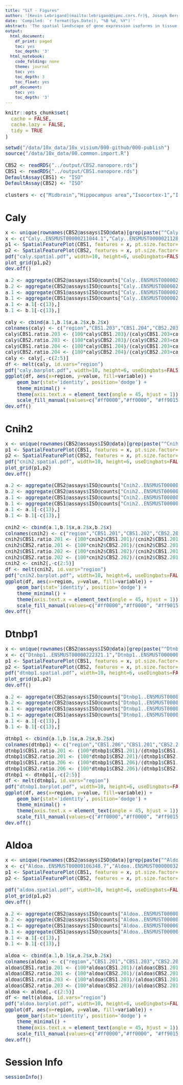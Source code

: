 ```yaml
---
title: "SiT - Figures"
author: '[Kevin Lebrigand](mailto:lebrigand@ipmc.cnrs.fr)§, Joseph Bergenstråhle §, Kim Thrane §, Annelie Mollbrink, Pascal Barbry, Rainer Waldmann and Joakim Lundeberg'
date: 'Compiled: `r format(Sys.Date(), "%B %d, %Y")`'
abstract: 'The spatial landscape of gene expression isoforms in tissue sections.'
output:
  html_document:
    df_print: paged
    toc: yes
    toc_depth: '3'
  html_notebook:
    code_folding: none
    theme: journal
    toc: yes
    toc_depth: 3
    toc_float: yes
  pdf_document:
    toc: yes
    toc_depth: '3'
---
```


<style type="text/css">

body, td {
   font-size: 15px;
}
code.r{
  font-size: 15px;
}
pre {
  font-size: 15px
}
</style>

```r
knitr::opts_chunk$set(
  cache = FALSE,
  cache.lazy = FALSE,
  tidy = TRUE
)

```

```r

setwd("/data/10x_data/10x_visium/000-github/000-publish")
source("/data/10x_data/00.common.import.R")

CBS2 <- readRDS("../output/CBS2.nanopore.rds")
CBS1 <- readRDS("../output/CBS1.nanopore.rds")
DefaultAssay(CBS1) <- "ISO"
DefaultAssay(CBS2) <- "ISO"

clusters <- c("Midbrain","Hippocampus area","Isocortex-1","Isocortex-2","Olfactory area","Fiber tracts","Retrosplenial area","CA1/CA2","Thalamus","Hypothalamus","CA3","DG")

```

# Caly

```r

x <- unique(rownames(CBS2@assays$ISO@data)[grep(paste("^Caly..",sep=""), rownames(CBS2@assays$ISO@data))])
x <- c("Caly..ENSMUST00000211044.1","Caly..ENSMUST00000211283.1")
p1 <- SpatialFeaturePlot(CBS1, features = x, pt.size.factor=1.8, alpha = c(1, 1))
p2 <- SpatialFeaturePlot(CBS2, features = x, pt.size.factor=1.8, alpha = c(1, 1))
pdf("caly.spatial.pdf", width=10, height=6, useDingbats=FALSE)
plot_grid(p1,p2)
dev.off()

a.2 <- aggregate(CBS2@assays$ISO@counts["Caly..ENSMUST00000211044.1",], list(CBS2@active.ident), sum)
b.2 <- aggregate(CBS2@assays$ISO@counts["Caly..ENSMUST00000211283.1",], list(CBS2@active.ident), sum)
a.1 <- aggregate(CBS1@assays$ISO@counts["Caly..ENSMUST00000211044.1",], list(CBS1@active.ident), sum)
b.1 <- aggregate(CBS1@assays$ISO@counts["Caly..ENSMUST00000211283.1",], list(CBS1@active.ident), sum)
a.1 <- a.1[-c(13),]
b.1 <- b.1[-c(13),]

caly <- cbind(a.1,b.1$x,a.2$x,b.2$x)
colnames(caly) <- c("region","CBS1.203","CBS1.204","CBS2.203","CBS2.204")
caly$CBS1.ratio.203 <- (100*caly$CBS1.203)/(caly$CBS1.203+caly$CBS1.204)
caly$CBS2.ratio.203 <- (100*caly$CBS2.203)/(caly$CBS2.203+caly$CBS2.204)
caly$CBS1.ratio.204 <- (100*caly$CBS1.204)/(caly$CBS1.203+caly$CBS1.204)
caly$CBS2.ratio.204 <- (100*caly$CBS2.204)/(caly$CBS2.203+caly$CBS2.204)
caly <- caly[,-c(2:5)]
df <- melt(caly, id.vars="region")
pdf("caly.barplot.pdf", width=10, height=6, useDingbats=FALSE)
ggplot(df, aes(x=region, y=value, fill=variable)) +
    geom_bar(stat='identity', position='dodge') +
    theme_minimal() +
    theme(axis.text.x = element_text(angle = 45, hjust = 1)) + 
    scale_fill_manual(values=c("#ff0000","#ff0000", "#ff9015","#ff9015")) 
dev.off()  

```

# Cnih2

```r

x <- unique(rownames(CBS2@assays$ISO@data)[grep(paste("^Cnih2..",sep=""), rownames(CBS2@assays$ISO@data))])
p1 <- SpatialFeaturePlot(CBS1, features = x, pt.size.factor=1.8, alpha = c(1, 1))
p2 <- SpatialFeaturePlot(CBS2, features = x, pt.size.factor=1.8, alpha = c(1, 1))
pdf("cnih2.spatial.pdf", width=10, height=6, useDingbats=FALSE)
plot_grid(p1,p2)
dev.off()

a.2 <- aggregate(CBS2@assays$ISO@counts["Cnih2..ENSMUST00000025805.7",], list(CBS2@active.ident), sum)
b.2 <- aggregate(CBS2@assays$ISO@counts["Cnih2..ENSMUST00000235638.1",], list(CBS2@active.ident), sum)
a.1 <- aggregate(CBS1@assays$ISO@counts["Cnih2..ENSMUST00000025805.7",], list(CBS1@active.ident), sum)
b.1 <- aggregate(CBS1@assays$ISO@counts["Cnih2..ENSMUST00000235638.1",], list(CBS1@active.ident), sum)
a.1 <- a.1[-c(13),]
b.1 <- b.1[-c(13),]

cnih2 <- cbind(a.1,b.1$x,a.2$x,b.2$x)
colnames(cnih2) <- c("region","CBS1.201","CBS1.202","CBS2.201","CBS2.202")
cnih2$CBS1.ratio.201 <- (100*cnih2$CBS1.201)/(cnih2$CBS1.201+cnih2$CBS1.202)
cnih2$CBS2.ratio.201 <- (100*cnih2$CBS2.201)/(cnih2$CBS2.201+cnih2$CBS2.202)
cnih2$CBS1.ratio.202 <- (100*cnih2$CBS1.202)/(cnih2$CBS1.201+cnih2$CBS1.202)
cnih2$CBS2.ratio.202 <- (100*cnih2$CBS2.202)/(cnih2$CBS2.201+cnih2$CBS2.202)
cnih2 <- cnih2[,-c(2:5)]
df <- melt(cnih2, id.vars="region")
pdf("cnih2.barplot.pdf", width=10, height=6, useDingbats=FALSE)
ggplot(df, aes(x=region, y=value, fill=variable)) +
    geom_bar(stat='identity', position='dodge') +
    theme_minimal() +
    theme(axis.text.x = element_text(angle = 45, hjust = 1)) + 
    scale_fill_manual(values=c("#ff0000","#ff0000", "#ff9015","#ff9015")) 
dev.off()  

```

# Dtnbp1

```r

x <- unique(rownames(CBS2@assays$ISO@data)[grep(paste("^Dtnbp1..",sep=""), rownames(CBS2@assays$ISO@data))])
x <- c("Dtnbp1..ENSMUST00000222321.1","Dtnbp1..ENSMUST00000072329.14")
p1 <- SpatialFeaturePlot(CBS1, features = x, pt.size.factor=1.8, alpha = c(1, 1))
p2 <- SpatialFeaturePlot(CBS2, features = x, pt.size.factor=1.8, alpha = c(1, 1))
pdf("dtnbp1.spatial.pdf", width=10, height=6, useDingbats=FALSE)
plot_grid(p1,p2)
dev.off()

a.2 <- aggregate(CBS2@assays$ISO@counts["Dtnbp1..ENSMUST00000222321.1",], list(CBS2@active.ident), sum)
b.2 <- aggregate(CBS2@assays$ISO@counts["Dtnbp1..ENSMUST00000072329.14",], list(CBS2@active.ident), sum)
a.1 <- aggregate(CBS1@assays$ISO@counts["Dtnbp1..ENSMUST00000222321.1",], list(CBS1@active.ident), sum)
b.1 <- aggregate(CBS1@assays$ISO@counts["Dtnbp1..ENSMUST00000072329.14",], list(CBS1@active.ident), sum)
a.1 <- a.1[-c(13),]
b.1 <- b.1[-c(13),]

dtnbp1 <- cbind(a.1,b.1$x,a.2$x,b.2$x)
colnames(dtnbp1) <- c("region","CBS1.206","CBS1.201","CBS2.206","CBS2.201")
dtnbp1$CBS1.ratio.201 <- (100*dtnbp1$CBS1.201)/(dtnbp1$CBS1.201+dtnbp1$CBS1.206)
dtnbp1$CBS2.ratio.201 <- (100*dtnbp1$CBS2.201)/(dtnbp1$CBS2.201+dtnbp1$CBS2.206)
dtnbp1$CBS1.ratio.206 <- (100*dtnbp1$CBS1.206)/(dtnbp1$CBS1.201+dtnbp1$CBS1.206)
dtnbp1$CBS2.ratio.206 <- (100*dtnbp1$CBS2.206)/(dtnbp1$CBS2.201+dtnbp1$CBS2.206)
dtnbp1 <- dtnbp1[,-c(2:5)]
df <- melt(dtnbp1, id.vars="region")
pdf("dtnbp1.barplot.pdf", width=10, height=6, useDingbats=FALSE)
ggplot(df, aes(x=region, y=value, fill=variable)) +
    geom_bar(stat='identity', position='dodge') +
    theme_minimal() +
    theme(axis.text.x = element_text(angle = 45, hjust = 1)) + 
    scale_fill_manual(values=c("#ff0000","#ff0000", "#ff9015","#ff9015")) 
dev.off()  

```

# Aldoa

```r

x <- unique(rownames(CBS2@assays$ISO@data)[grep(paste("^Aldoa..",sep=""), rownames(CBS2@assays$ISO@data))])
x <- c("Aldoa..ENSMUST00000106348.7","Aldoa..ENSMUST00000032934.11")
p1 <- SpatialFeaturePlot(CBS1, features = x, pt.size.factor=1.8, alpha = c(1, 1))
p2 <- SpatialFeaturePlot(CBS2, features = x, pt.size.factor=1.8, alpha = c(1, 1))

pdf("aldoa.spatial.pdf", width=10, height=6, useDingbats=FALSE)
plot_grid(p1,p2)
dev.off()

a.2 <- aggregate(CBS2@assays$ISO@counts["Aldoa..ENSMUST00000032934.11",], list(CBS2@active.ident), sum)
b.2 <- aggregate(CBS2@assays$ISO@counts["Aldoa..ENSMUST00000106348.7",], list(CBS2@active.ident), sum)
a.1 <- aggregate(CBS1@assays$ISO@counts["Aldoa..ENSMUST00000032934.11",], list(CBS1@active.ident), sum)
b.1 <- aggregate(CBS1@assays$ISO@counts["Aldoa..ENSMUST00000106348.7",], list(CBS1@active.ident), sum)
a.1 <- a.1[-c(13),]
b.1 <- b.1[-c(13),]

aldoa <- cbind(a.1,b.1$x,a.2$x,b.2$x)
colnames(aldoa) <- c("region","CBS1.201","CBS1.203","CBS2.201","CBS2.203")
aldoa$CBS1.ratio.201 <- (100*aldoa$CBS1.201)/(aldoa$CBS1.201+aldoa$CBS1.203)
aldoa$CBS2.ratio.201 <- (100*aldoa$CBS2.201)/(aldoa$CBS2.201+aldoa$CBS2.203)
aldoa$CBS1.ratio.203 <- (100*aldoa$CBS1.203)/(aldoa$CBS1.201+aldoa$CBS1.203)
aldoa$CBS2.ratio.203 <- (100*aldoa$CBS2.203)/(aldoa$CBS2.201+aldoa$CBS2.203)
aldoa <- aldoa[,-c(2:5)]
df <- melt(aldoa, id.vars="region")
pdf("aldoa.barplot.pdf", width=10, height=6, useDingbats=FALSE)
ggplot(df, aes(x=region, y=value, fill=variable)) +
    geom_bar(stat='identity', position='dodge') +
    theme_minimal() +
    theme(axis.text.x = element_text(angle = 45, hjust = 1)) + 
    scale_fill_manual(values=c("#ff0000","#ff0000", "#ff9015","#ff9015")) 
dev.off()  


```

# Session Info

```r
sessionInfo()
```

